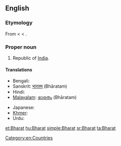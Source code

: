 ==English==

===Etymology===
From {{etyl|sa}} {{term|sc=Deva|भारतम्|tr=bhāratam||the land of emperor Bharata|lang=sa}}  < {{etyl|sa}} {{term|sc=Deva|भारत|tr=bhārata||descended from emperor Bharata|lang=sa}} < {{term|sc=Deva|भरत|tr=bharatá||to be maintained|lang=sa}}.

===Proper noun===
{{en-proper noun}}

# Republic of [[India]].

====Translations====
{{trans-top}}
* Bengali: {{t-|bn|ভারত}}
* Sanskrit: [[भारतम्]] (Bhāratam)
* Hindi: {{t+|hi|भारत|tr=Bhārat|xs=Hindi}}
* [[Malayalam]]: [[ഭാരതം]] (Bhāratam)
{{trans-mid}}
* Japanese: {{t-|ja|バーラタ|tr=Bārata}}
* [[Khmer]]: {{t|km|ភារតៈ|tr=pʰierea’ta’|sc=Khmr}}
* Urdu: {{t-|ur|بھارت|tr=Bhārat|xs=Urdu}}
{{trans-bottom}}

[[Category:en:Countries]]

[[et:Bharat]]
[[hu:Bharat]]
[[simple:Bharat]]
[[sr:Bharat]]
[[ta:Bharat]]